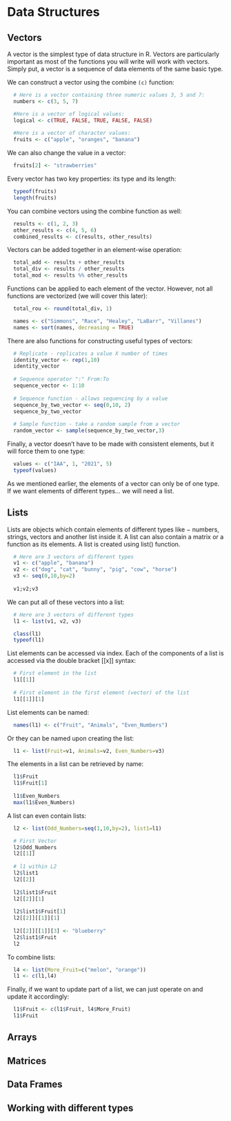 # Data Structures

## Vectors

A vector is the simplest type of data structure in R. Vectors are particularly important as most of the functions you will write will work with vectors. Simply put, a vector is a sequence of data elements of the same basic type. 

We can construct a vector using the combine `(c)` function:

```r
  # Here is a vector containing three numeric values 3, 5 and 7:
  numbers <- c(3, 5, 7)

  #Here is a vector of logical values:
  logical <- c(TRUE, FALSE, TRUE, FALSE, FALSE) 
  
  #Here is a vector of character values:
  fruits <- c("apple", "oranges", "banana")
```

We can also change the value in a vector:

```r
  fruits[2] <- "strawberries"
```

Every vector has two key properties: its type and its length:

```r
  typeof(fruits)
  length(fruits)
```

You can combine vectors using the combine function as well:

```r
  results <- c(1, 2, 3)
  other_results <- c(4, 5, 6)
  combined_results <- c(results, other_results)
```

Vectors can be added together in an element-wise operation:

```r
  total_add <- results + other_results
  total_div <- results / other_results
  total_mod <- results %% other_results
```


Functions can be applied to each element of the vector. However, not all functions are vectorized (we will cover this later):

```r
  total_rou <- round(total_div, 1)

  names <- c("Simmons", "Race", "Healey", "LaBarr", "Villanes")
  names <- sort(names, decreasing = TRUE)
```

There are also functions for constructing useful types of vectors:

```r
  # Replicate - replicates a value X number of times 
  identity_vector <- rep(1,10)
  identity_vector
  
  # Sequence operator ":" From:To 
  sequence_vector <- 1:10
  
  # Sequence function - allows sequencing by a value
  sequence_by_two_vector <- seq(0,10, 2)
  sequence_by_two_vector
  
  # Sample function - take a random sample from a vector
  random_vector <- sample(sequence_by_two_vector,3)
```

Finally, a vector doesn't have to be made with consistent elements, but it will force them to one type:

```r
  values <- c("IAA", 1, "2021", 5)
  typeof(values)
```

As we mentioned earlier, the elements of a vector can only be of one type. If we want elements of different types... we will need a list.

## Lists

Lists are objects which contain elements of different types like − numbers, strings, vectors and another list inside it. A list can also contain a matrix or a function as its elements. A list is created using list() function.

```r
  # Here are 3 vectors of different types
  v1 <- c("apple", "banana")
  v2 <- c("dog", "cat", "bunny", "pig", "cow", "horse")
  v3 <- seq(0,10,by=2)
  
  v1;v2;v3
```

We can put all of these vectors into a list:

```r
  # Here are 3 vectors of different types
  l1 <- list(v1, v2, v3)

  class(l1)
  typeof(l1)  
```

List elements can be accessed via index. Each of the components of a list is accessed via the double bracket [[x]] syntax:

```r
  # First element in the list
  l1[[1]]
  
  # First element in the first element (vector) of the list
  l1[[1]][1]
```

List elements can be named:

```r
  names(l1) <- c("Fruit", "Animals", "Even_Numbers")
```

Or they can be named upon creating the list:

```r
  l1 <- list(Fruit=v1, Animals=v2, Even_Numbers=v3)
```

The elements in a list can be retrieved by name:

```r
  l1$Fruit
  l1$Fruit[1]
  
  l1$Even_Numbers
  max(l1$Even_Numbers)
```

A list can even contain lists:

```r
  l2 <- list(Odd_Numbers=seq(1,10,by=2), list1=l1)

  # First Vector
  l2$Odd_Numbers
  l2[[1]]
  
  # l1 within L2
  l2$list1
  l2[[2]]
  
  l2$list1$Fruit
  l2[[2]][1]
  
  l2$list1$Fruit[1]
  l2[[2]][[1]][1]
  
  l2[[2]][[1]][3] <- "blueberry"
  l2$list1$Fruit
  l2
```

To combine lists:

```r
  l4 <- list(More_Fruit=c("melon", "orange"))
  l1 <- c(l1,l4)
```

Finally, if we want to update part of a list, we can just operate on and update it accordingly:

```r
  l1$Fruit <- c(l1$Fruit, l4$More_Fruit)
  l1$Fruit
```

## Arrays

## Matrices

## Data Frames

## Working with different types
